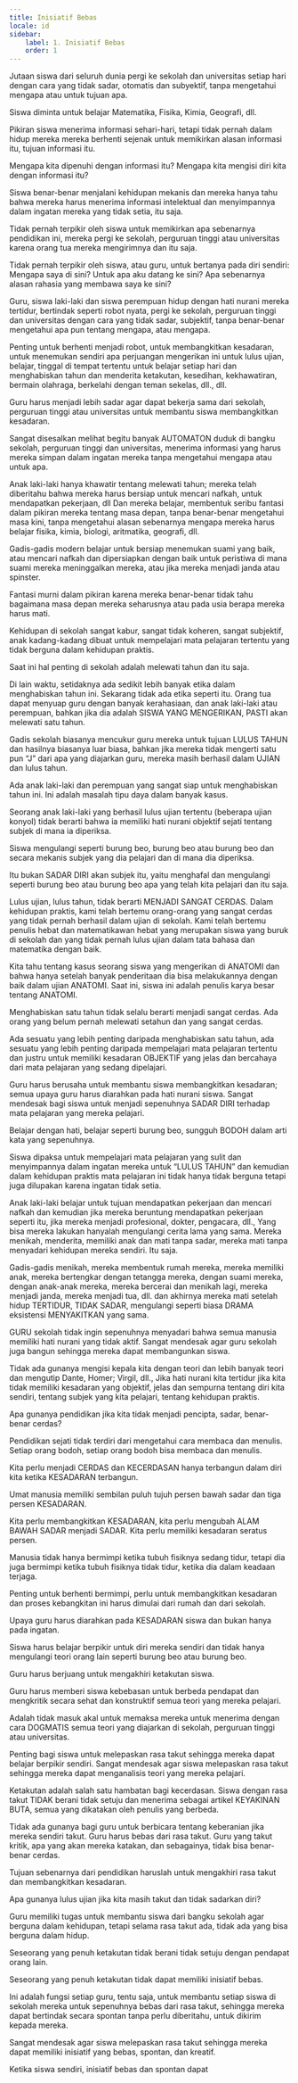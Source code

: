```yaml
---
title: Inisiatif Bebas
locale: id
sidebar:
    label: 1. Inisiatif Bebas
    order: 1
---
```

Jutaan siswa dari seluruh dunia pergi ke sekolah dan universitas setiap hari dengan cara yang tidak sadar, otomatis dan subyektif, tanpa mengetahui mengapa atau untuk tujuan apa.

Siswa diminta untuk belajar Matematika, Fisika, Kimia, Geografi, dll.

Pikiran siswa menerima informasi sehari-hari, tetapi tidak pernah dalam hidup mereka mereka berhenti sejenak untuk memikirkan alasan informasi itu, tujuan informasi itu.

Mengapa kita dipenuhi dengan informasi itu? Mengapa kita mengisi diri kita dengan informasi itu?

Siswa benar-benar menjalani kehidupan mekanis dan mereka hanya tahu bahwa mereka harus menerima informasi intelektual dan menyimpannya dalam ingatan mereka yang tidak setia, itu saja.

Tidak pernah terpikir oleh siswa untuk memikirkan apa sebenarnya pendidikan ini, mereka pergi ke sekolah, perguruan tinggi atau universitas karena orang tua mereka mengirimnya dan itu saja.

Tidak pernah terpikir oleh siswa, atau guru, untuk bertanya pada diri sendiri: Mengapa saya di sini? Untuk apa aku datang ke sini? Apa sebenarnya alasan rahasia yang membawa saya ke sini?

Guru, siswa laki-laki dan siswa perempuan hidup dengan hati nurani mereka tertidur, bertindak seperti robot nyata, pergi ke sekolah, perguruan tinggi dan universitas dengan cara yang tidak sadar, subjektif, tanpa benar-benar mengetahui apa pun tentang mengapa, atau mengapa.

Penting untuk berhenti menjadi robot, untuk membangkitkan kesadaran, untuk menemukan sendiri apa perjuangan mengerikan ini untuk lulus ujian, belajar, tinggal di tempat tertentu untuk belajar setiap hari dan menghabiskan tahun dan menderita ketakutan, kesedihan, kekhawatiran, bermain olahraga, berkelahi dengan teman sekelas, dll., dll.

Guru harus menjadi lebih sadar agar dapat bekerja sama dari sekolah, perguruan tinggi atau universitas untuk membantu siswa membangkitkan kesadaran.

Sangat disesalkan melihat begitu banyak AUTOMATON duduk di bangku sekolah, perguruan tinggi dan universitas, menerima informasi yang harus mereka simpan dalam ingatan mereka tanpa mengetahui mengapa atau untuk apa.

Anak laki-laki hanya khawatir tentang melewati tahun; mereka telah diberitahu bahwa mereka harus bersiap untuk mencari nafkah, untuk mendapatkan pekerjaan, dll Dan mereka belajar, membentuk seribu fantasi dalam pikiran mereka tentang masa depan, tanpa benar-benar mengetahui masa kini, tanpa mengetahui alasan sebenarnya mengapa mereka harus belajar fisika, kimia, biologi, aritmatika, geografi, dll.

Gadis-gadis modern belajar untuk bersiap menemukan suami yang baik, atau mencari nafkah dan dipersiapkan dengan baik untuk peristiwa di mana suami mereka meninggalkan mereka, atau jika mereka menjadi janda atau spinster.

Fantasi murni dalam pikiran karena mereka benar-benar tidak tahu bagaimana masa depan mereka seharusnya atau pada usia berapa mereka harus mati.

Kehidupan di sekolah sangat kabur, sangat tidak koheren, sangat subjektif, anak kadang-kadang dibuat untuk mempelajari mata pelajaran tertentu yang tidak berguna dalam kehidupan praktis.

Saat ini hal penting di sekolah adalah melewati tahun dan itu saja.

Di lain waktu, setidaknya ada sedikit lebih banyak etika dalam menghabiskan tahun ini. Sekarang tidak ada etika seperti itu. Orang tua dapat menyuap guru dengan banyak kerahasiaan, dan anak laki-laki atau perempuan, bahkan jika dia adalah SISWA YANG MENGERIKAN, PASTI akan melewati satu tahun.

Gadis sekolah biasanya mencukur guru mereka untuk tujuan LULUS TAHUN dan hasilnya biasanya luar biasa, bahkan jika mereka tidak mengerti satu pun “J” dari apa yang diajarkan guru, mereka masih berhasil dalam UJIAN dan lulus tahun.

Ada anak laki-laki dan perempuan yang sangat siap untuk menghabiskan tahun ini. Ini adalah masalah tipu daya dalam banyak kasus.

Seorang anak laki-laki yang berhasil lulus ujian tertentu (beberapa ujian konyol) tidak berarti bahwa ia memiliki hati nurani objektif sejati tentang subjek di mana ia diperiksa.

Siswa mengulangi seperti burung beo, burung beo atau burung beo dan secara mekanis subjek yang dia pelajari dan di mana dia diperiksa.

Itu bukan SADAR DIRI akan subjek itu, yaitu menghafal dan mengulangi seperti burung beo atau burung beo apa yang telah kita pelajari dan itu saja.

Lulus ujian, lulus tahun, tidak berarti MENJADI SANGAT CERDAS. Dalam kehidupan praktis, kami telah bertemu orang-orang yang sangat cerdas yang tidak pernah berhasil dalam ujian di sekolah. Kami telah bertemu penulis hebat dan matematikawan hebat yang merupakan siswa yang buruk di sekolah dan yang tidak pernah lulus ujian dalam tata bahasa dan matematika dengan baik.

Kita tahu tentang kasus seorang siswa yang mengerikan di ANATOMI dan bahwa hanya setelah banyak penderitaan dia bisa melakukannya dengan baik dalam ujian ANATOMI. Saat ini, siswa ini adalah penulis karya besar tentang ANATOMI.

Menghabiskan satu tahun tidak selalu berarti menjadi sangat cerdas. Ada orang yang belum pernah melewati setahun dan yang sangat cerdas.

Ada sesuatu yang lebih penting daripada menghabiskan satu tahun, ada sesuatu yang lebih penting daripada mempelajari mata pelajaran tertentu dan justru untuk memiliki kesadaran OBJEKTIF yang jelas dan bercahaya dari mata pelajaran yang sedang dipelajari.

Guru harus berusaha untuk membantu siswa membangkitkan kesadaran; semua upaya guru harus diarahkan pada hati nurani siswa. Sangat mendesak bagi siswa untuk menjadi sepenuhnya SADAR DIRI terhadap mata pelajaran yang mereka pelajari.

Belajar dengan hati, belajar seperti burung beo, sungguh BODOH dalam arti kata yang sepenuhnya.

Siswa dipaksa untuk mempelajari mata pelajaran yang sulit dan menyimpannya dalam ingatan mereka untuk “LULUS TAHUN” dan kemudian dalam kehidupan praktis mata pelajaran ini tidak hanya tidak berguna tetapi juga dilupakan karena ingatan tidak setia.

Anak laki-laki belajar untuk tujuan mendapatkan pekerjaan dan mencari nafkah dan kemudian jika mereka beruntung mendapatkan pekerjaan seperti itu, jika mereka menjadi profesional, dokter, pengacara, dll., Yang bisa mereka lakukan hanyalah mengulangi cerita lama yang sama. Mereka menikah, menderita, memiliki anak dan mati tanpa sadar, mereka mati tanpa menyadari kehidupan mereka sendiri. Itu saja.

Gadis-gadis menikah, mereka membentuk rumah mereka, mereka memiliki anak, mereka bertengkar dengan tetangga mereka, dengan suami mereka, dengan anak-anak mereka, mereka bercerai dan menikah lagi, mereka menjadi janda, mereka menjadi tua, dll. dan akhirnya mereka mati setelah hidup TERTIDUR, TIDAK SADAR, mengulangi seperti biasa DRAMA eksistensi MENYAKITKAN yang sama.

GURU sekolah tidak ingin sepenuhnya menyadari bahwa semua manusia memiliki hati nurani yang tidak aktif. Sangat mendesak agar guru sekolah juga bangun sehingga mereka dapat membangunkan siswa.

Tidak ada gunanya mengisi kepala kita dengan teori dan lebih banyak teori dan mengutip Dante, Homer; Virgil, dll., Jika hati nurani kita tertidur jika kita tidak memiliki kesadaran yang objektif, jelas dan sempurna tentang diri kita sendiri, tentang subjek yang kita pelajari, tentang kehidupan praktis.

Apa gunanya pendidikan jika kita tidak menjadi pencipta, sadar, benar-benar cerdas?

Pendidikan sejati tidak terdiri dari mengetahui cara membaca dan menulis. Setiap orang bodoh, setiap orang bodoh bisa membaca dan menulis.

Kita perlu menjadi CERDAS dan KECERDASAN hanya terbangun dalam diri kita ketika KESADARAN terbangun.

Umat manusia memiliki sembilan puluh tujuh persen bawah sadar dan tiga persen KESADARAN.

Kita perlu membangkitkan KESADARAN, kita perlu mengubah ALAM BAWAH SADAR menjadi SADAR. Kita perlu memiliki kesadaran seratus persen.

Manusia tidak hanya bermimpi ketika tubuh fisiknya sedang tidur, tetapi dia juga bermimpi ketika tubuh fisiknya tidak tidur, ketika dia dalam keadaan terjaga.

Penting untuk berhenti bermimpi, perlu untuk membangkitkan kesadaran dan proses kebangkitan ini harus dimulai dari rumah dan dari sekolah.

Upaya guru harus diarahkan pada KESADARAN siswa dan bukan hanya pada ingatan.

Siswa harus belajar berpikir untuk diri mereka sendiri dan tidak hanya mengulangi teori orang lain seperti burung beo atau burung beo.

Guru harus berjuang untuk mengakhiri ketakutan siswa.

Guru harus memberi siswa kebebasan untuk berbeda pendapat dan mengkritik secara sehat dan konstruktif semua teori yang mereka pelajari.

Adalah tidak masuk akal untuk memaksa mereka untuk menerima dengan cara DOGMATIS semua teori yang diajarkan di sekolah, perguruan tinggi atau universitas.

Penting bagi siswa untuk melepaskan rasa takut sehingga mereka dapat belajar berpikir sendiri. Sangat mendesak agar siswa melepaskan rasa takut sehingga mereka dapat menganalisis teori yang mereka pelajari.

Ketakutan adalah salah satu hambatan bagi kecerdasan. Siswa dengan rasa takut TIDAK berani tidak setuju dan menerima sebagai artikel KEYAKINAN BUTA, semua yang dikatakan oleh penulis yang berbeda.

Tidak ada gunanya bagi guru untuk berbicara tentang keberanian jika mereka sendiri takut. Guru harus bebas dari rasa takut. Guru yang takut kritik, apa yang akan mereka katakan, dan sebagainya, tidak bisa benar-benar cerdas.

Tujuan sebenarnya dari pendidikan haruslah untuk mengakhiri rasa takut dan membangkitkan kesadaran.

Apa gunanya lulus ujian jika kita masih takut dan tidak sadarkan diri?

Guru memiliki tugas untuk membantu siswa dari bangku sekolah agar berguna dalam kehidupan, tetapi selama rasa takut ada, tidak ada yang bisa berguna dalam hidup.

Seseorang yang penuh ketakutan tidak berani tidak setuju dengan pendapat orang lain.

Seseorang yang penuh ketakutan tidak dapat memiliki inisiatif bebas.

Ini adalah fungsi setiap guru, tentu saja, untuk membantu setiap siswa di sekolah mereka untuk sepenuhnya bebas dari rasa takut, sehingga mereka dapat bertindak secara spontan tanpa perlu diberitahu, untuk dikirim kepada mereka.

Sangat mendesak agar siswa melepaskan rasa takut sehingga mereka dapat memiliki inisiatif yang bebas, spontan, dan kreatif.

Ketika siswa sendiri, inisiatif bebas dan spontan dapat
